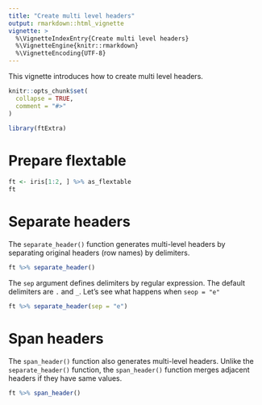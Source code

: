 ```yaml
---
title: "Create multi level headers"
output: rmarkdown::html_vignette
vignette: >
  %\VignetteIndexEntry{Create multi level headers}
  %\VignetteEngine{knitr::rmarkdown}
  %\VignetteEncoding{UTF-8}
---
```


This vignette introduces how to create multi level headers.

```r
knitr::opts_chunk$set(
  collapse = TRUE,
  comment = "#>"
)
```

```r
library(ftExtra)
```

# Prepare flextable

```r
ft <- iris[1:2, ] %>% as_flextable
ft
```

# Separate headers

The `separate_header()` function generates multi-level headers by separating original headers (row names) by delimiters.

```r
ft %>% separate_header()
```

The `sep` argument defines delimiters by regular expression.
The default delimiters are `.` and `_`.
Let's see what happens when `seop = "e"`

```r
ft %>% separate_header(sep = "e")
```

# Span headers

The `span_header()` function also generates multi-level headers.
Unlike the `separate_header()` function, the `span_header()` function merges adjacent headers if they have same values.

```r
ft %>% span_header()
```

